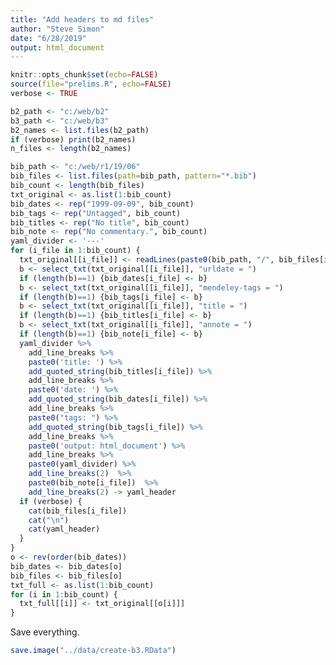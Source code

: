 ```yaml
---
title: "Add headers to md files"
author: "Steve Simon"
date: "6/28/2019"
output: html_document
---
```


```r
knitr::opts_chunk$set(echo=FALSE)
source(file="prelims.R", echo=FALSE)
verbose <- TRUE
```

```r
b2_path <- "c:/web/b2"
b3_path <- "c:/web/b3"
b2_names <- list.files(b2_path)
if (verbose) print(b2_names)
n_files <- length(b2_names)
```

```r
bib_path <- "c:/web/r1/19/06"
bib_files <- list.files(path=bib_path, pattern="*.bib")
bib_count <- length(bib_files)
txt_original <- as.list(1:bib_count)
bib_dates <- rep("1999-09-09", bib_count)
bib_tags <- rep("Untagged", bib_count)
bib_titles <- rep("No title", bib_count)
bib_note <- rep("No commentary.", bib_count)
yaml_divider <- '---'
for (i_file in 1:bib_count) {
  txt_original[[i_file]] <- readLines(paste0(bib_path, "/", bib_files[i_file]))
  b <- select_txt(txt_original[[i_file]], "urldate = ")
  if (length(b)==1) {bib_dates[i_file] <- b}
  b <- select_txt(txt_original[[i_file]], "mendeley-tags = ")
  if (length(b)==1) {bib_tags[i_file] <- b}
  b <- select_txt(txt_original[[i_file]], "title = ")
  if (length(b)==1) {bib_titles[i_file] <- b}
  b <- select_txt(txt_original[[i_file]], "annote = ")
  if (length(b)==1) {bib_note[i_file] <- b}
  yaml_divider %>%
    add_line_breaks %>%
    paste0('title: ') %>%
    add_quoted_string(bib_titles[i_file]) %>%
    add_line_breaks %>%
    paste0('date: ') %>%
    add_quoted_string(bib_dates[i_file]) %>%
    add_line_breaks %>%
    paste0("tags: ") %>%
    add_quoted_string(bib_tags[i_file]) %>%
    add_line_breaks %>%
    paste0('output: html_document') %>%
    add_line_breaks %>%
    paste0(yaml_divider) %>%
    add_line_breaks(2)  %>%
    paste0(bib_note[i_file])  %>%
    add_line_breaks(2) -> yaml_header
  if (verbose) {
    cat(bib_files[i_file])
    cat("\n")
    cat(yaml_header)  
  }
}
o <- rev(order(bib_dates))
bib_dates <- bib_dates[o]
bib_files <- bib_files[o]
txt_full <- as.list(1:bib_count)
for (i in 1:bib_count) {
  txt_full[[i]] <- txt_original[[o[i]]]
}
```

Save everything.

```r
save.image("../data/create-b3.RData")
```